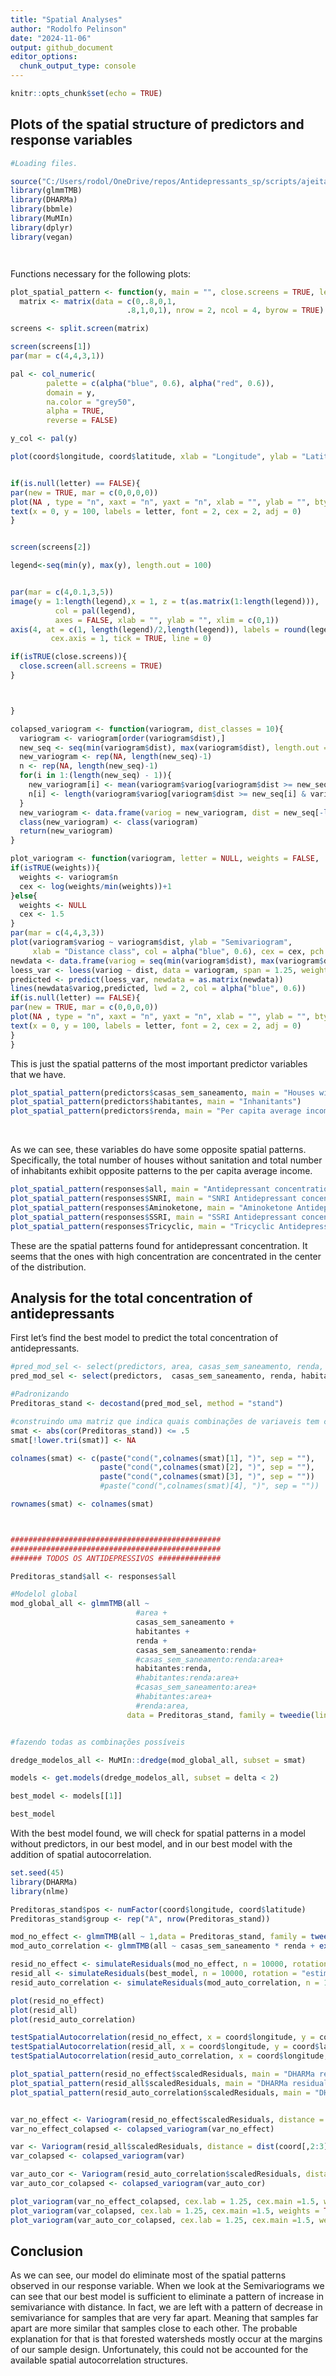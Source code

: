 ```yaml
---
title: "Spatial Analyses"
author: "Rodolfo Pelinson"
date: "2024-11-06"
output: github_document
editor_options: 
  chunk_output_type: console
---
```


```r
knitr::opts_chunk$set(echo = TRUE)
```

## Plots of the spatial structure of predictors and response variables


```r
#Loading files.

source("C:/Users/rodol/OneDrive/repos/Antidepressants_sp/scripts/ajeitando_planilhas.R")
library(glmmTMB)
library(DHARMa)
library(bbmle)
library(MuMIn)
library(dplyr)
library(vegan)




```

Functions necessary for the following plots:
```r
plot_spatial_pattern <- function(y, main = "", close.screens = TRUE, letter = NULL, ...){
  matrix <- matrix(data = c(0,.8,0,1,
                          .8,1,0,1), nrow = 2, ncol = 4, byrow = TRUE)

screens <- split.screen(matrix)

screen(screens[1])
par(mar = c(4,4,3,1))

pal <- col_numeric(
        palette = c(alpha("blue", 0.6), alpha("red", 0.6)),
        domain = y,
        na.color = "grey50",
        alpha = TRUE,
        reverse = FALSE)

y_col <- pal(y)

plot(coord$longitude, coord$latitude, xlab = "Longitude", ylab = "Latitude", pch = 21, bg = y_col, cex = 2, col = FALSE, main = main, ...)


if(is.null(letter) == FALSE){
par(new = TRUE, mar = c(0,0,0,0))
plot(NA , type = "n", xaxt = "n", yaxt = "n", xlab = "", ylab = "", bty = "n", xlim = c(0,100), ylim = c(0,100))
text(x = 0, y = 100, labels = letter, font = 2, cex = 2, adj = 0)
}


screen(screens[2])

legend<-seq(min(y), max(y), length.out = 100)


par(mar = c(4,0.1,3,5))
image(y = 1:length(legend),x = 1, z = t(as.matrix(1:length(legend))),
          col = pal(legend),
          axes = FALSE, xlab = "", ylab = "", xlim = c(0,1))
axis(4, at = c(1, length(legend)/2,length(legend)), labels = round(legend[c(1,length(legend)/2,length(legend))],1), las = 2,
         cex.axis = 1, tick = TRUE, line = 0)

if(isTRUE(close.screens)){
  close.screen(all.screens = TRUE)
}



}
```

```r
colapsed_variogram <- function(variogram, dist_classes = 10){
  variogram <- variogram[order(variogram$dist),]
  new_seq <- seq(min(variogram$dist), max(variogram$dist), length.out = dist_classes)
  new_variogram <- rep(NA, length(new_seq)-1)
  n <- rep(NA, length(new_seq)-1)
  for(i in 1:(length(new_seq) - 1)){
    new_variogram[i] <- mean(variogram$variog[variogram$dist >= new_seq[i] & variogram$dist < new_seq[i+1]])
    n[i] <- length(variogram$variog[variogram$dist >= new_seq[i] & variogram$dist < new_seq[i+1]])
  }
  new_variogram <- data.frame(variog = new_variogram, dist = new_seq[-length(new_seq)], n = n)
  class(new_variogram) <- class(variogram)
  return(new_variogram)
}

plot_variogram <- function(variogram, letter = NULL, weights = FALSE, ...){
if(isTRUE(weights)){
  weights <- variogram$n
  cex <- log(weights/min(weights))+1
}else{
  weights <- NULL
  cex <- 1.5
}
par(mar = c(4,4,3,3))
plot(variogram$variog ~ variogram$dist, ylab = "Semivariogram",
     xlab = "Distance class", col = alpha("blue", 0.6), cex = cex, pch = 16, ylim = c(0,0.15), ...)
newdata <- data.frame(variog = seq(min(variogram$dist), max(variogram$dist), length.out = 100))
loess_var <- loess(variog ~ dist, data = variogram, span = 1.25, weights = weights)
predicted <- predict(loess_var, newdata = as.matrix(newdata))
lines(newdata$variog,predicted, lwd = 2, col = alpha("blue", 0.6))
if(is.null(letter) == FALSE){
par(new = TRUE, mar = c(0,0,0,0))
plot(NA , type = "n", xaxt = "n", yaxt = "n", xlab = "", ylab = "", bty = "n", xlim = c(0,100), ylim = c(0,100))
text(x = 0, y = 100, labels = letter, font = 2, cex = 2, adj = 0)
}
}
```




This is just the spatial patterns of the most important predictor variables that we have.
```r
plot_spatial_pattern(predictors$casas_sem_saneamento, main = "Houses without sanitation")
plot_spatial_pattern(predictors$habitantes, main = "Inhanitants")
plot_spatial_pattern(predictors$renda, main = "Per capita average income")
```
\ 

As we can see, these variables do have some opposite spatial patterns. Specifically, the total number of houses without sanitation and total number of inhabitants exhibit opposite patterns to the per capita average income.
\ 

```r
plot_spatial_pattern(responses$all, main = "Antidepressant concentration")
plot_spatial_pattern(responses$SNRI, main = "SNRI Antidepressant concentration")
plot_spatial_pattern(responses$Aminoketone, main = "Aminoketone Antidepressant concentration")
plot_spatial_pattern(responses$SSRI, main = "SSRI Antidepressant concentration")
plot_spatial_pattern(responses$Tricyclic, main = "Tricyclic Antidepressant concentration")
```

These are the spatial patterns found for antidepressant concentration. It seems that the ones with high concentration are concentrated in the center of the distribution.
\ 
\ 


## Analysis for the total concentration of antidepressants

First let’s find the best model to predict the total concentration of antidepressants.

```r

#pred_mod_sel <- select(predictors, area, casas_sem_saneamento, renda, habitantes)
pred_mod_sel <- select(predictors,  casas_sem_saneamento, renda, habitantes)

#Padronizando
Preditoras_stand <- decostand(pred_mod_sel, method = "stand")

#construindo uma matriz que indica quais combinações de variaveis tem correlação acima de 0.5 ou abaixo de -0.5
smat <- abs(cor(Preditoras_stand)) <= .5
smat[!lower.tri(smat)] <- NA

colnames(smat) <- c(paste("cond(",colnames(smat)[1], ")", sep = ""),
                    paste("cond(",colnames(smat)[2], ")", sep = ""),
                    paste("cond(",colnames(smat)[3], ")", sep = ""))
                    #paste("cond(",colnames(smat)[4], ")", sep = ""))

rownames(smat) <- colnames(smat)



###############################################
###############################################
####### TODOS OS ANTIDEPRESSIVOS ##############

Preditoras_stand$all <- responses$all

#Modelol global
mod_global_all <- glmmTMB(all ~ 
                            #area +
                            casas_sem_saneamento +
                            habitantes +
                            renda + 
                            casas_sem_saneamento:renda+
                            #casas_sem_saneamento:renda:area+
                            habitantes:renda,
                            #habitantes:renda:area+
                            #casas_sem_saneamento:area+
                            #habitantes:area+
                            #renda:area,
                          data = Preditoras_stand, family = tweedie(link = "log"), na.action = "na.fail")


#fazendo todas as combinações possíveis

dredge_modelos_all <- MuMIn::dredge(mod_global_all, subset = smat)

models <- get.models(dredge_modelos_all, subset = delta < 2)

best_model <- models[[1]]

best_model
```

With the best model found, we will check for spatial patterns in a model without predictors, in our best model, and in our best model with the addition of spatial autocorrelation.

```r
set.seed(45)
library(DHARMa)
library(nlme)

Preditoras_stand$pos <- numFactor(coord$longitude, coord$latitude)
Preditoras_stand$group <- rep("A", nrow(Preditoras_stand))

mod_no_effect <- glmmTMB(all ~ 1,data = Preditoras_stand, family = tweedie(link = "log"), na.action = "na.fail")
mod_auto_correlation <- glmmTMB(all ~ casas_sem_saneamento * renda + exp(pos + 0|group),data = Preditoras_stand, family = tweedie(link = "log"), na.action = "na.fail")

resid_no_effect <- simulateResiduals(mod_no_effect, n = 10000, rotation = "estimated")
resid_all <- simulateResiduals(best_model, n = 10000, rotation = "estimated")
resid_auto_correlation <- simulateResiduals(mod_auto_correlation, n = 10000, rotation = "estimated")

plot(resid_no_effect)
plot(resid_all)
plot(resid_auto_correlation)

testSpatialAutocorrelation(resid_no_effect, x = coord$longitude, y = coord$latitude, plot = FALSE)
testSpatialAutocorrelation(resid_all, x = coord$longitude, y = coord$latitude, plot = FALSE)
testSpatialAutocorrelation(resid_auto_correlation, x = coord$longitude, y = coord$latitude, plot = FALSE)

plot_spatial_pattern(resid_no_effect$scaledResiduals, main = "DHARMa residuals with no prectors")
plot_spatial_pattern(resid_all$scaledResiduals, main = "DHARMa residuals for the best model")
plot_spatial_pattern(resid_auto_correlation$scaledResiduals, main = "DHARMa residuals modeling spatial autocorrelation")


var_no_effect <- Variogram(resid_no_effect$scaledResiduals, distance = dist(coord[,2:3]))
var_no_effect_colapsed <- colapsed_variogram(var_no_effect)

var <- Variogram(resid_all$scaledResiduals, distance = dist(coord[,2:3]))
var_colapsed <- colapsed_variogram(var)

var_auto_cor <- Variogram(resid_auto_correlation$scaledResiduals, distance = dist(coord[,2:3]))
var_auto_cor_colapsed <- colapsed_variogram(var_auto_cor)

plot_variogram(var_no_effect_colapsed, cex.lab = 1.25, cex.main =1.5, weights = TRUE)
plot_variogram(var_colapsed, cex.lab = 1.25, cex.main =1.5, weights = TRUE)
plot_variogram(var_auto_cor_colapsed, cex.lab = 1.25, cex.main =1.5, weights = TRUE)

```

## Conclusion
As we can see, our model do eliminate most of the spatial patterns observed in our response variable. When we look at the Semivariograms we can see that our best model is sufficient to eliminate a pattern of increase in semivariance with distance. In fact, we are left with a pattern of decrease in semivariance for samples that are very far apart. Meaning that samples far apart are more similar that samples close to each other. The probable explanation for that is that forested watersheds mostly occur at the margins of our sample design. Unfortunately, this could not be accounted for the available spatial autocorrelation structures.



